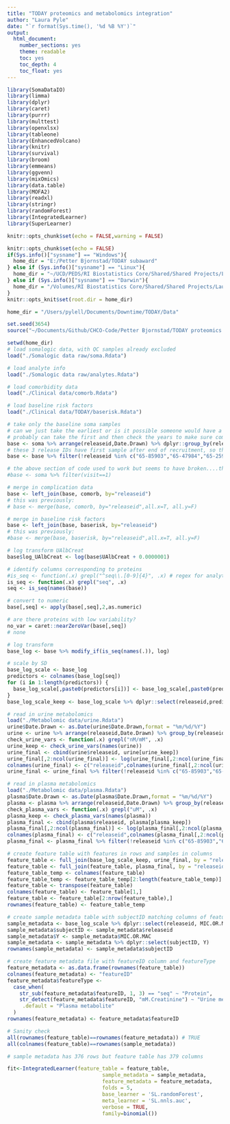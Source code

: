 ```yaml
---
title: "TODAY proteomics and metabolomics integration"
author: "Laura Pyle"
date: "`r format(Sys.time(), '%d %B %Y')`"
output:
  html_document:
    number_sections: yes
    theme: readable
    toc: yes
    toc_depth: 4
    toc_float: yes
---
```


```r
library(SomaDataIO)
library(limma)
library(dplyr)
library(caret)
library(purrr)
library(multtest)
library(openxlsx)
library(tableone)
library(EnhancedVolcano)
library(knitr)
library(survival)
library(broom)
library(emmeans)
library(ggvenn)
library(mixOmics)
library(data.table)
library(MOFA2)
library(readxl)
library(stringr)
library(randomForest)
library(IntegratedLearner)
library(SuperLearner)

knitr::opts_chunk$set(echo = FALSE,warning = FALSE)

knitr::opts_chunk$set(echo = FALSE)
if(Sys.info()["sysname"] == "Windows"){
  home_dir = "E:/Petter Bjornstad/TODAY subaward"
} else if (Sys.info()["sysname"] == "Linux"){
  home_dir = "~/UCD/PEDS/RI Biostatistics Core/Shared/Shared Projects/Laura/Peds Endo/Petter Bjornstad/TODAY subaward/"
} else if (Sys.info()["sysname"] == "Darwin"){
  home_dir = "/Volumes/RI Biostatistics Core/Shared/Shared Projects/Laura/Peds Endo/Petter Bjornstad/TODAY subaward"
}
knitr::opts_knit$set(root.dir = home_dir)

home_dir = "/Users/pylell/Documents/Downtime/TODAY/Data"

set.seed(3654)
source("~/Documents/Github/CHCO-Code/Petter Bjornstad/TODAY proteomics metabolomics/Proteomics analyses/easy_elasticnet.R")
```

```r
setwd(home_dir)
# load somalogic data, with QC samples already excluded
load("./Somalogic data raw/soma.Rdata")

# load analyte info
load("./Somalogic data raw/analytes.Rdata")

# load comorbidity data
load("./Clinical data/comorb.Rdata")

# load baseline risk factors
load("./Clinical data/TODAY/baserisk.Rdata")

# take only the baseline soma samples
# can we just take the earliest or is it possible someone would have a follow-up sample but not baseline?
# probably can take the first and then check the years to make sure compatible with TODAY
base <- soma %>% arrange(releaseid,Date.Drawn) %>% dplyr::group_by(releaseid) %>% dplyr::filter(row_number()==1)
# these 3 release IDs have first sample after end of recruitment, so they must be missing the baseline visit
base <- base %>% filter(!releaseid %in% c("65-85903","65-47984","65-25901"))

# the above section of code used to work but seems to have broken....this should accomplish the same thing?
#base <- soma %>% filter(visit==1)

# merge in complication data
base <- left_join(base, comorb, by="releaseid")
# this was previously:
# base <- merge(base, comorb, by="releaseid",all.x=T, all.y=F)

# merge in baseline risk factors
base <- left_join(base, baserisk, by="releaseid")
# this was previously:
#base <- merge(base, baserisk, by="releaseid",all.x=T, all.y=F)

# log transform UAlbCreat
base$log_UAlbCreat <- log(base$UAlbCreat + 0.0000001)

# identify columns corresponding to proteins
#is_seq <- function(.x) grepl("^seq\\.[0-9]{4}", .x) # regex for analytes
is_seq <- function(.x) grepl("seq", .x)
seq <- is_seq(names(base))

# convert to numeric
base[,seq] <- apply(base[,seq],2,as.numeric)

# are there proteins with low variability?
no_var = caret::nearZeroVar(base[,seq])
# none

# log transform
base_log <- base %>% modify_if(is_seq(names(.)), log)

# scale by SD
base_log_scale <- base_log
predictors <- colnames(base_log[seq])
for (i in 1:length(predictors)) {
  base_log_scale[,paste0(predictors[i])] <- base_log_scale[,paste0(predictors[i])]/sd(unlist(base_log[,paste0(predictors[i])]))
}
base_log_scale_keep <- base_log_scale %>% dplyr::select(releaseid,predictors)

# read in urine metabolomics
load("./Metabolomic data/urine.Rdata")
urine$Date.Drawn <- as.Date(urine$Date.Drawn,format = "%m/%d/%Y")
urine <- urine %>% arrange(releaseid,Date.Drawn) %>% group_by(releaseid) %>% filter(row_number()==1)
check_urine_vars <- function(.x) grepl("nM/mM", .x)
urine_keep <- check_urine_vars(names(urine))
urine_final <- cbind(urine$releaseid, urine[urine_keep])
urine_final[,2:ncol(urine_final)] <- log(urine_final[,2:ncol(urine_final)]) 
colnames(urine_final) <- c("releaseid",colnames(urine_final[,2:ncol(urine_final)]))
urine_final <- urine_final %>% filter(!releaseid %in% c("65-85903","65-47984","65-25901"))

# read in plasma metabolomics
load("./Metabolomic data/plasma.Rdata")
plasma$Date.Drawn <- as.Date(plasma$Date.Drawn,format = "%m/%d/%Y")
plasma <- plasma %>% arrange(releaseid,Date.Drawn) %>% group_by(releaseid) %>% filter(row_number()==1)
check_plasma_vars <- function(.x) grepl("uM", .x)
plasma_keep <- check_plasma_vars(names(plasma))
plasma_final <- cbind(plasma$releaseid, plasma[plasma_keep])
plasma_final[,2:ncol(plasma_final)] <- log(plasma_final[,2:ncol(plasma_final)]) 
colnames(plasma_final) <- c("releaseid",colnames(plasma_final[,2:ncol(plasma_final)]))
plasma_final <- plasma_final %>% filter(!releaseid %in% c("65-85903","65-47984","65-25901"))

# create feature table with features in rows and samples in columns
feature_table <- full_join(base_log_scale_keep, urine_final, by = "releaseid")
feature_table <- full_join(feature_table, plasma_final, by = "releaseid")
feature_table_temp <- colnames(feature_table)
feature_table_temp <- feature_table_temp[2:length(feature_table_temp)]
feature_table <- transpose(feature_table)
colnames(feature_table) <- feature_table[1,]
feature_table <- feature_table[2:nrow(feature_table),]
rownames(feature_table) <- feature_table_temp

# create sample metadata table with subjectID matching columns of feature table, Y for outcome
sample_metadata <- base_log_scale %>% dplyr::select(releaseid, MIC.OR.MAC) %>% ungroup()
sample_metadata$subjectID <- sample_metadata$releaseid
sample_metadata$Y <- sample_metadata$MIC.OR.MAC
sample_metadata <- sample_metadata %>% dplyr::select(subjectID, Y)
rownames(sample_metadata) <- sample_metadata$subjectID

# create feature metadata file with featureID column and featureType
feature_metadata <- as.data.frame(rownames(feature_table))
colnames(feature_metadata) <- "featureID"
feature_metadata$featureType <- 
  case_when(
    str_sub(feature_metadata$featureID, 1, 3) == "seq" ~ "Protein",
    str_detect(feature_metadata$featureID, "mM.Creatinine") ~ "Urine metabolite",
     .default = "Plasma metabolite"
  )
rownames(feature_metadata) <- feature_metadata$featureID

# Sanity check
all(rownames(feature_table)==rownames(feature_metadata)) # TRUE
all(colnames(feature_table)==rownames(sample_metadata)) 

# sample metadata has 376 rows but feature table has 379 columns
```

```r
fit<-IntegratedLearner(feature_table = feature_table,
                               sample_metadata = sample_metadata, 
                               feature_metadata = feature_metadata,
                               folds = 5,
                               base_learner = 'SL.randomForest',
                               meta_learner = 'SL.nnls.auc',
                               verbose = TRUE,
                               family=binomial())
```